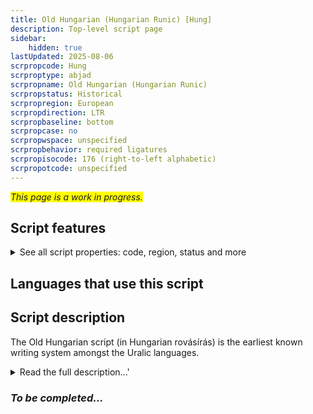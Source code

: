 ```yaml
---
title: Old Hungarian (Hungarian Runic) [Hung]
description: Top-level script page
sidebar:
    hidden: true
lastUpdated: 2025-08-06
scrpropcode: Hung
scrproptype: abjad
scrpropname: Old Hungarian (Hungarian Runic)
scrpropstatus: Historical
scrpropregion: European
scrpropdirection: LTR
scrpropbaseline: bottom
scrpropcase: no
scrpropwspace: unspecified
scrpropbehavior: required ligatures
scrpropisocode: 176 (right-to-left alphabetic)
scrpropotcode: unspecified
---
```


<span style='background-color:yellow'>_This page is a work in progress._</span>


## Script features

<details>
<summary> See all script properties: code, region, status and more</summary>
<ScriptInfo />
</details>

## Languages that use this script

<WsList script='Hung' wsMax='5' />

## Script description

The Old Hungarian script (in Hungarian rovásírás) is the earliest known writing system amongst the Uralic languages.

<details><summary>Read the full description...'</summary>_Not yet available._</details>

### _To be completed..._

